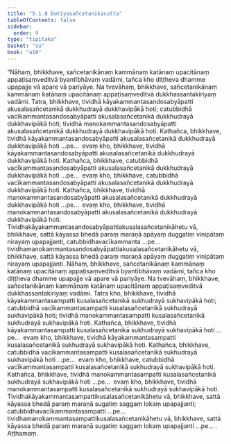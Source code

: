 ```yaml
---
title: "5.1.8 Dutiyasañcetanikasutta"
tableOfContents: false
sidebar:
  order: 9
type: "tipitaka"
basket: "su"
book: "a10"
---
```



<DynamicBreadcrumb />

<Division number="218" book="a10">

<Paragraph number="1475" book="a10">
“Nāhaṃ, bhikkhave, sañcetanikānaṃ kammānaṃ katānaṃ upacitānaṃ appaṭisaṃveditvā byantībhāvaṃ vadāmi, tañca kho diṭṭheva dhamme upapajje vā apare vā pariyāye. Na tvevāhaṃ, bhikkhave, sañcetanikānaṃ kammānaṃ katānaṃ upacitānaṃ appaṭisaṃveditvā dukkhassantakiriyaṃ vadāmi.
</Paragraph>

<Paragraph number="1476" book="a10">
Tatra, bhikkhave, tividhā kāyakammantasandosabyāpatti akusalasañcetanikā dukkhudrayā dukkhavipākā hoti; catubbidhā vacīkammantasandosabyāpatti akusalasañcetanikā dukkhudrayā dukkhavipākā hoti; tividhā manokammantasandosabyāpatti akusalasañcetanikā dukkhudrayā dukkhavipākā hoti.
</Paragraph>

<Paragraph number="1477" book="a10">
Kathañca, bhikkhave, tividhā kāyakammantasandosabyāpatti akusalasañcetanikā dukkhudrayā dukkhavipākā hoti …pe…  evaṃ kho, bhikkhave, tividhā kāyakammantasandosabyāpatti akusalasañcetanikā dukkhudrayā dukkhavipākā hoti.
</Paragraph>

<Paragraph number="1478" book="a10">
Kathañca, bhikkhave, catubbidhā vacīkammantasandosabyāpatti akusalasañcetanikā dukkhudrayā dukkhavipākā hoti …pe…  evaṃ kho, bhikkhave, catubbidhā vacīkammantasandosabyāpatti akusalasañcetanikā dukkhudrayā dukkhavipākā hoti.
</Paragraph>

<Paragraph number="1479" book="a10">
Kathañca, bhikkhave, tividhā manokammantasandosabyāpatti akusalasañcetanikā dukkhudrayā dukkhavipākā hoti …pe…  evaṃ kho, bhikkhave, tividhā manokammantasandosabyāpatti akusalasañcetanikā dukkhudrayā dukkhavipākā hoti.
</Paragraph>

<Paragraph number="1480" book="a10">
Tividhakāyakammantasandosabyāpattiakusalasañcetanikāhetu vā, bhikkhave, sattā kāyassa bhedā paraṃ maraṇā apāyaṃ duggatiṃ vinipātaṃ nirayaṃ upapajjanti, catubbidhavacīkammanta …pe…  tividhamanokammantasandosabyāpattiakusalasañcetanikāhetu vā, bhikkhave, sattā kāyassa bhedā paraṃ maraṇā apāyaṃ duggatiṃ vinipātaṃ nirayaṃ upapajjanti.
</Paragraph>

<Paragraph number="1481" book="a10">
Nāhaṃ, bhikkhave, sañcetanikānaṃ kammānaṃ katānaṃ upacitānaṃ appaṭisaṃveditvā byantībhāvaṃ vadāmi, tañca kho diṭṭheva dhamme upapajje vā apare vā pariyāye. Na tvevāhaṃ, bhikkhave, sañcetanikānaṃ kammānaṃ katānaṃ upacitānaṃ appaṭisaṃveditvā dukkhassantakiriyaṃ vadāmi.
</Paragraph>

<Paragraph number="1482" book="a10">
Tatra kho, bhikkhave, tividhā kāyakammantasampatti kusalasañcetanikā sukhudrayā sukhavipākā hoti; catubbidhā vacīkammantasampatti kusalasañcetanikā sukhudrayā sukhavipākā hoti; tividhā manokammantasampatti kusalasañcetanikā sukhudrayā sukhavipākā hoti.
</Paragraph>

<Paragraph number="1483" book="a10">
Kathañca, bhikkhave, tividhā kāyakammantasampatti kusalasañcetanikā sukhudrayā sukhavipākā hoti …pe…  evaṃ kho, bhikkhave, tividhā kāyakammantasampatti kusalasañcetanikā sukhudrayā sukhavipākā hoti.
</Paragraph>

<Paragraph number="1484" book="a10">
Kathañca, bhikkhave, catubbidhā vacīkammantasampatti kusalasañcetanikā sukhudrayā sukhavipākā hoti …pe…  evaṃ kho, bhikkhave, catubbidhā vacīkammantasampatti kusalasañcetanikā sukhudrayā sukhavipākā hoti.
</Paragraph>

<Paragraph number="1485" book="a10">
Kathañca, bhikkhave, tividhā manokammantasampatti kusalasañcetanikā sukhudrayā sukhavipākā hoti …pe…  evaṃ kho, bhikkhave, tividhā manokammantasampatti kusalasañcetanikā sukhudrayā sukhavipākā hoti.
</Paragraph>

<Paragraph number="1486" book="a10">
Tividhakāyakammantasampattikusalasañcetanikāhetu vā, bhikkhave, sattā kāyassa bhedā paraṃ maraṇā sugatiṃ saggaṃ lokaṃ upapajjanti; catubbidhavacīkammantasampatti …pe…  tividhamanokammantasampattikusalasañcetanikāhetu vā, bhikkhave, sattā kāyassa bhedā paraṃ maraṇā sugatiṃ saggaṃ lokaṃ upapajjanti …pe… .

</Paragraph>
</Division>

<Paragraph number="1487" type="center" book="a10">
Aṭṭhamaṃ.
</Paragraph>